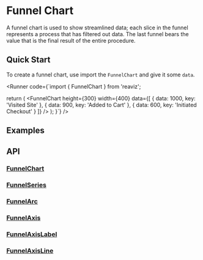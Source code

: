 
<Meta of={FunnelChartStory} />

# Funnel Chart

A funnel chart is used to show streamlined data; each slice in the
funnel represents a process that has filtered out data. The last funnel
bears the value that is the final result of the entire procedure.

## Quick Start
To create a funnel chart, use import the `FunnelChart` and give it some `data`.


<Runner code={`import { FunnelChart } from 'reaviz';

  return (
    <FunnelChart
      height={300}
      width={400}
      data={[
        {
          data: 1000,
          key: 'Visited Site'
        },
        {
          data: 900,
          key: 'Added to Cart'
        },
        {
          data: 600,
          key: 'Initiated Checkout'
        }
      ]}
    />
  );
}`}
/>

## Examples
<ToggleCanvas of={FunnelChartStory.Basic} storybook="charts-funnel-chart--basic" />

## API

### [FunnelChart](https://github.com/reaviz/reaviz/blob/master/src/FunnelChart/FunnelChart.tsx)
<PropsTable name="FunnelChart" />

### [FunnelSeries](https://github.com/reaviz/reaviz/blob/master/src/FunnelChart/FunnelSeries/FunnelSeries.tsx)
<PropsTable name="FunnelSeries" />

### [FunnelArc](https://github.com/reaviz/reaviz/blob/master/src/FunnelChart/FunnelSeries/FunnelArc.tsx)
<PropsTable name="FunnelArc" />

### [FunnelAxis](https://github.com/reaviz/reaviz/blob/master/src/FunnelChart/FunnelSeries/FunnelAxis/FunnelAxis.tsx)
<PropsTable name="FunnelAxis" />

### [FunnelAxisLabel](https://github.com/reaviz/reaviz/blob/master/src/FunnelChart/FunnelSeries/FunnelAxis/FunnelAxisLabel.tsx)
<PropsTable name="FunnelAxisLabel" />

### [FunnelAxisLine](https://github.com/reaviz/reaviz/blob/master/src/FunnelChart/FunnelSeries/FunnelAxis/FunnelAxisLine.tsx)
<PropsTable name="FunnelAxisLine" />
